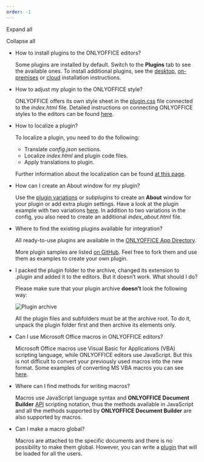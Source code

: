 ```yaml
---
order: -1
---
```

Expand all

Collapse all

* How to install plugins to the ONLYOFFICE editors?

  Some plugins are installed by default. Switch to the **Plugins** tab to see the available ones. To install additional plugins, see the [desktop](/plugin/installation/desktop), [on-premises](/plugin/installation/onpremises) or [cloud](/plugin/installation/cloud) installation instructions.

- How to adjust my plugin to the ONLYOFFICE style?

  ONLYOFFICE offers its own style sheet in the [plugin.css](https://onlyoffice.github.io/sdkjs-plugins/v1/plugins.css) file connected to the *index.html* file. Detailed instructions on connecting ONLYOFFICE styles to the editors can be found [here](/plugin/styles).

* How to localize a plugin?

  To localize a plugin, you need to do the following:

  * Translate *config.json* sections.
  * Localize *index.html* and plugin code files.
  * Apply translations to plugin.

  Further information about the localization can be found [at this page](/plugin/localization).

- How can I create an About window for my plugin?

  Use the [plugin variations](/plugin/variations) or *subplugins* to create an **About** window for your plugin or add extra plugin settings. Have a look at the plugin example with two variations [here](https://github.com/ONLYOFFICE/sdkjs-plugins/tree/master/helloworld). In addition to two variations in the config, you also need to create an additional *index\_about.html* file.

* Where to find the existing plugins available for integration?

  All ready-to-use plugins are available in the [ONLYOFFICE App Directory](https://www.onlyoffice.com/en/app-directory).

  More plugin samples are listed [on GitHub](https://github.com/ONLYOFFICE/sdkjs-plugins). Feel free to fork them and use them as examples to create your own plugin.

- I packed the plugin folder to the archive, changed its extension to *.plugin* and added it to the editors. But it doesn’t work. What should I do?

  Please make sure that your plugin archive **doesn’t** look the following way:

  ![Plugin archive](/content/img/plugins/plugin_archive.png)

  All the plugin files and subfolders must be at the archive root. To do it, unpack the plugin folder first and then archive its elements only.

* Can I use Microsoft Office macros in ONLYOFFICE editors?

  Microsoft Office macros use Visual Basic for Applications (VBA) scripting language, while ONLYOFFICE editors use JavaScript. But this is not difficult to convert your previously used macros into the new format. Some examples of converting MS VBA macros you can see [here](/plugin/convertingvbamacros).

- Where can I find methods for writing macros?

  Macros use JavaScript language syntax and **ONLYOFFICE Document Builder** [API](/docbuilder/gettingstarted) scripting notation, thus the methods available in JavaScript and all the methods supported by **ONLYOFFICE Document Builder** are also supported by macros.

* Can I make a macro global?

  Macros are attached to the specific documents and there is no possibility to make them global. However, you can write a [plugin](/plugin/structure) that will be loaded for all the users.
